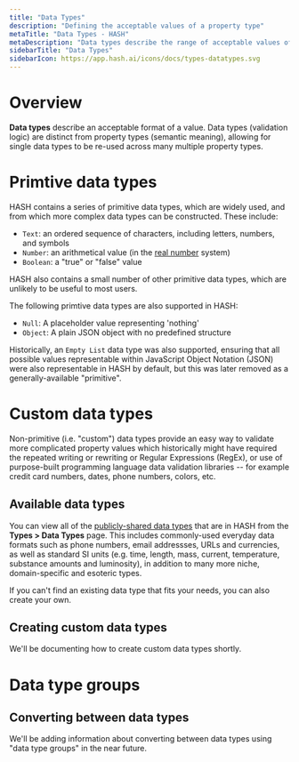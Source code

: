 ```yaml
---
title: "Data Types"
description: "Defining the acceptable values of a property type"
metaTitle: "Data Types - HASH"
metaDescription: "Data types describe the range of acceptable values of a property type"
sidebarTitle: "Data Types"
sidebarIcon: https://app.hash.ai/icons/docs/types-datatypes.svg
---
```


# Overview

**Data types** describe an acceptable format of a value. Data types (validation logic) are distinct from property types (semantic meaning), allowing for single data types to be re-used across many multiple property types.

# Primtive data types

HASH contains a series of primitive data types, which are widely used, and from which more complex data types can be constructed. These include:

- `Text`: an ordered sequence of characters, including letters, numbers, and symbols
- `Number`: an arithmetical value (in the [real number](https://en.wikipedia.org/wiki/Real_number) system)
- `Boolean`: a "true" or "false" value

HASH also contains a small number of other primitive data types, which are unlikely to be useful to most users.

<Toggle title="Advanced primitive data types">

The following primtive data types are also supported in HASH:

- `Null`: A placeholder value representing 'nothing'
- `Object`: A plain JSON object with no predefined structure

Historically, an `Empty List` data type was also supported, ensuring that all possible values representable within JavaScript Object Notation (JSON) were also representable in HASH by default, but this was later removed as a generally-available "primitive".

</Toggle>

# Custom data types

Non-primitive (i.e. "custom") data types provide an easy way to validate more complicated property values which historically might have required the repeated writing or rewriting or Regular Expressions (RegEx), or use of purpose-built programming language data validation libraries -- for example credit card numbers, dates, phone numbers, colors, etc.

## Available data types

You can view all of the [publicly-shared data types](https://app.hash.ai/types/data-type) that are in HASH from the **Types > Data Types** page. This includes commonly-used everyday data formats such as phone numbers, email addressses, URLs and currencies, as well as standard SI units (e.g. time, length, mass, current, temperature, substance amounts and luminosity), in addition to many more niche, domain-specific and esoteric types.

If you can't find an existing data type that fits your needs, you can also create your own.

## Creating custom data types

<Callout style="information" type="coming-soon">
  We'll be documenting how to create custom data types shortly.
</Callout>

# Data type groups

## Converting between data types

<Callout style="information" type="coming-soon">
  We'll be adding information about converting between data types using "data
  type groups" in the near future.
</Callout>
